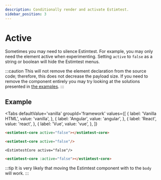 ```yaml
---
description: Conditionally render and activate Estimtest.
sidebar_position: 3
---
```


# Active

Sometimes you may need to silence Estimtest. For example, you may only need the element active when experimenting. Setting `active` to `false` as a string or boolean will hide the Estimtest menus.

:::caution
This will not remove the element declaration from the source code; therefore, this does not decrease the payload size. If you need to remove the component entirely you may try looking at the solutions presented in [the examples](https://github.com/KyleSmith0905/estimtest/tree/main/examples).
:::

## Example

<Tabs
  defaultValue='vanilla'
  groupId='framework'
  values={[
    { label: 'Vanilla HTML', value: 'vanilla', },
    { label: 'Angular', value: 'angular', },
    { label: 'React', value: 'react', },
    { label: 'Vue', value: 'vue', },
  ]}
>
  <TabItem value="vanilla">

```html title="/index.html"
<estimtest-core active="false"></estimtest-core>
```
  </TabItem>
  <TabItem value="angular">

```html title="/src/app/app.component.html"
<estimtest-core active="false"/>
```
  </TabItem>
  <TabItem value="react">

```tsx title="/src/index.tsx"
<EstimtestCore active="false"/>
```
  </TabItem>
  <TabItem value="vue">

```html title="/src/App.vue"
<estimtest-core :active="false"></estimtest-core>
```
  </TabItem>
</Tabs>

:::tip
It is very likely that moving the Estimtest component with to the `body` will work.
:::